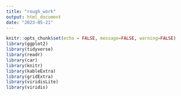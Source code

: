 ```yaml
---
title: "rough_work"
output: html_document
date: "2023-05-21"
---
```


```r
knitr::opts_chunk$set(echo = FALSE, message=FALSE, warning=FALSE)
library(ggplot2)
library(tidyverse)
library(readr)
library(car)
library(knitr)
library(kableExtra)
library(gridExtra)
library(viridisLite)
library(viridis)
```

